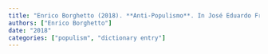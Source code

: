 ```yaml
---
title: "Enrico Borghetto (2018). **Anti-Populismo**. In José Eduardo Franco (ed.), *Dicionário dos Antis: A cultura Portuguesa em negativo* pp. 1482--1485 INCM – Imprensa Nacional Casa da Moeda."
authors: ["Enrico Borghetto"]
date: "2018"
categories: ["populism", "dictionary entry"]
---
```

